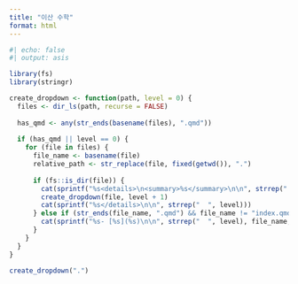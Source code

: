 ```yaml
---
title: "이산 수학"
format: html
---
```


```r
#| echo: false
#| output: asis

library(fs)
library(stringr)

create_dropdown <- function(path, level = 0) {
  files <- dir_ls(path, recurse = FALSE)
  
  has_qmd <- any(str_ends(basename(files), ".qmd"))
  
  if (has_qmd || level == 0) {
    for (file in files) {
      file_name <- basename(file)
      relative_path <- str_replace(file, fixed(getwd()), ".")
      
      if (fs::is_dir(file)) {
        cat(sprintf("%s<details>\n<summary>%s</summary>\n\n", strrep("  ", level), file_name))
        create_dropdown(file, level + 1)
        cat(sprintf("%s</details>\n\n", strrep("  ", level)))
      } else if (str_ends(file_name, ".qmd") && file_name != "index.qmd") {
        cat(sprintf("%s- [%s](%s)\n\n", strrep("  ", level), file_name, relative_path))
      }
    }
  }
}

create_dropdown(".")
```
